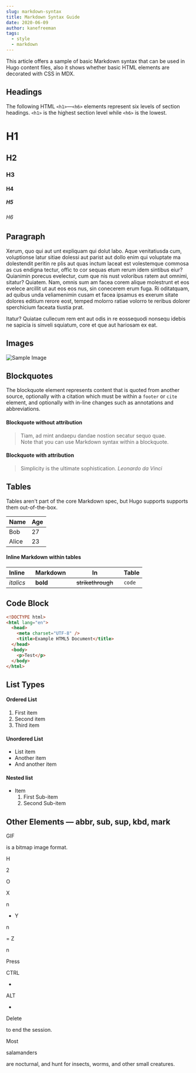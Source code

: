 ```yaml
---
slug: markdown-syntax
title: Markdown Syntax Guide
date: 2020-06-09
author: kanefreeman
tags:
  - style
  - markdown
---
```

This article offers a sample of basic Markdown syntax that can be used in Hugo content files, also it shows whether basic HTML elements are decorated with CSS in MDX.

## Headings

The following HTML `<h1>`—`<h6>` elements represent six levels of section headings. `<h1>` is the highest section level while `<h6>` is the lowest.

# H1

## H2

### H3

#### H4

##### H5

###### H6

## Paragraph

Xerum, quo qui aut unt expliquam qui dolut labo. Aque venitatiusda cum, voluptionse latur sitiae dolessi aut parist aut dollo enim qui voluptate ma dolestendit peritin re plis aut quas inctum laceat est volestemque commosa as cus endigna tectur, offic to cor sequas etum rerum idem sintibus eiur? Quianimin porecus evelectur, cum que nis nust voloribus ratem aut omnimi, sitatur? Quiatem. Nam, omnis sum am facea corem alique molestrunt et eos evelece arcillit ut aut eos eos nus, sin conecerem erum fuga. Ri oditatquam, ad quibus unda veliamenimin cusam et facea ipsamus es exerum sitate dolores editium rerore eost, temped molorro ratiae volorro te reribus dolorer sperchicium faceata tiustia prat.

Itatur? Quiatae cullecum rem ent aut odis in re eossequodi nonsequ idebis ne sapicia is sinveli squiatum, core et que aut hariosam ex eat.

## Images

![Sample Image](/images/mmexport1708938406425.jpg)

## Blockquotes

The blockquote element represents content that is quoted from another source, optionally with a citation which must be within a `footer` or `cite` element, and optionally with in-line changes such as annotations and abbreviations.

#### Blockquote without attribution

> Tiam, ad mint andaepu dandae nostion secatur sequo quae.  
> Note that you can use Markdown syntax within a blockquote.

#### Blockquote with attribution

> Simplicity is the ultimate sophistication.<cite>
> Leonardo da Vinci</cite>

## Tables

Tables aren't part of the core Markdown spec, but Hugo supports supports them out-of-the-box.

|Name|Age|
|---|---|
|Bob|27|
|Alice|23|

#### Inline Markdown within tables

<div style={{"overflowX": "auto"}}>

|Inline   |Markdown   |In   |Table|
|---|---|---|---|
|_italics_|**bold**|~~strikethrough~~   |`code`|

</div>

## Code Block

```html
<!DOCTYPE html>
<html lang="en">
  <head>
    <meta charset="UTF-8" />
    <title>Example HTML5 Document</title>
  </head>
  <body>
    <p>Test</p>
  </body>
</html>
```

## List Types

#### Ordered List

1. First item
1. Second item
1. Third item

#### Unordered List

- List item
- Another item
- And another item

#### Nested list

- Item
   1. First Sub-item
   1. Second Sub-item

## Other Elements — abbr, sub, sup, kbd, mark



GIF

 is a bitmap image format.

H

2

O

X

n

 + Y

n

 = Z

n



Press 



CTRL

+

ALT

+

Delete



 to end the session.

Most 

salamanders

 are nocturnal, and hunt for insects, worms, and other small creatures.
